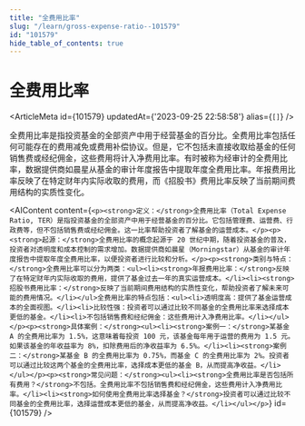 ```yaml
---
title: "全费用比率"
slug: "/learn/gross-expense-ratio--101579"
id: "101579"
hide_table_of_contents: true
---
```



# 全费用比率

<ArticleMeta id={101579} updatedAt={'2023-09-25 22:58:58'} alias={`[]`} />
<div className='border-solid border-b border-t-0 my-4 border-[var(--ifm-color-gray-300)]' />

全费用比率是指投资基金的全部资产中用于经营基金的百分比。全费用比率包括任何可能存在的费用减免或费用补偿协议。但是，它不包括未直接收取给基金的任何销售费或经纪佣金，这些费用将计入净费用比率。有时被称为经审计的全费用比率，数据提供商如晨星从基金的审计年度报告中提取年度全费用比率。年报费用比率反映了在特定财年内实际收取的费用，而《招股书》费用比率反映了当前期间费用结构的实质性变化。

<AIContent content={`<p><strong>定义：</strong>全费用比率（Total Expense Ratio, TER）是指投资基金的全部资产中用于经营基金的百分比。它包括管理费、运营费、行政费等，但不包括销售费或经纪佣金。这一比率帮助投资者了解基金的运营成本。</p><p><strong>起源：</strong>全费用比率的概念起源于 20 世纪中期，随着投资基金的普及，投资者对透明度和成本控制的需求增加。数据提供商如晨星（Morningstar）从基金的审计年度报告中提取年度全费用比率，以便投资者进行比较和分析。</p><p><strong>类别与特点：</strong>全费用比率可以分为两类：<ul><li><strong>年报费用比率：</strong>反映了在特定财年内实际收取的费用，提供了基金过去一年的真实运营成本。</li><li><strong>招股书费用比率：</strong>反映了当前期间费用结构的实质性变化，帮助投资者了解未来可能的费用情况。</li></ul>全费用比率的特点包括：<ul><li>透明度高：提供了基金运营成本的全面视图。</li><li>比较性强：投资者可以通过比较不同基金的全费用比率来选择成本更低的基金。</li><li>不包括销售费和经纪佣金：这些费用计入净费用比率。</li></ul></p><p><strong>具体案例：</strong><ul><li><strong>案例一：</strong>某基金 A 的全费用比率为 1.5%，这意味着每投资 100 元，该基金每年用于运营的费用为 1.5 元。如果该基金的年收益率为 8%，扣除费用后的净收益率为 6.5%。</li><li><strong>案例二：</strong>某基金 B 的全费用比率为 0.75%，而基金 C 的全费用比率为 2%。投资者可以通过比较这两个基金的全费用比率，选择成本更低的基金 B，从而提高净收益。</li></ul></p><p><strong>常见问题：</strong><ul><li><strong>全费用比率是否包括所有费用？</strong>不包括。全费用比率不包括销售费和经纪佣金，这些费用计入净费用比率。</li><li><strong>如何使用全费用比率选择基金？</strong>投资者可以通过比较不同基金的全费用比率，选择运营成本更低的基金，从而提高净收益。</li></ul></p>`} id={101579} />
